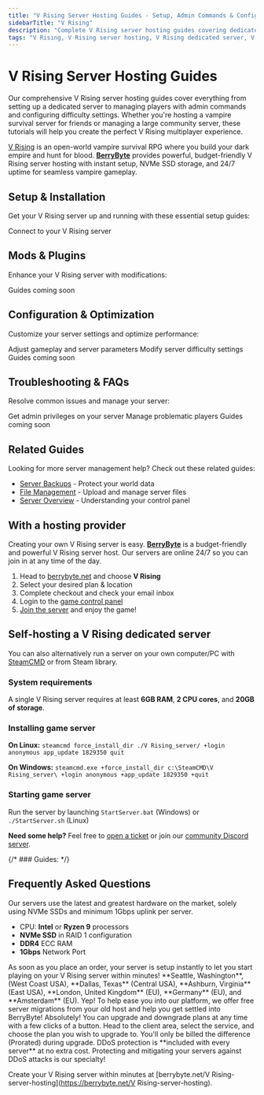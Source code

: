 ```yaml
---
title: "V Rising Server Hosting Guides - Setup, Admin Commands & Configuration"
sidebarTitle: "V Rising"
description: "Complete V Rising server hosting guides covering dedicated server setup, admin commands, difficulty settings, player management, and troubleshooting for the vampire survival RPG."
tags: "V Rising, V Rising server hosting, V Rising dedicated server, V Rising multiplayer, V Rising vampire survival"
---
```


# V Rising Server Hosting Guides

Our comprehensive V Rising server hosting guides cover everything from setting up a dedicated server to managing players with admin commands and configuring difficulty settings. Whether you're hosting a vampire survival server for friends or managing a large community server, these tutorials will help you create the perfect V Rising multiplayer experience.

[V Rising](https://store.steampowered.com/app/1604030/v_rising) is an open-world vampire survival RPG where you build your dark empire and hunt for blood. **[BerryByte](https://berrybyte.net/games)** provides powerful, budget-friendly V Rising server hosting with instant setup, NVMe SSD storage, and 24/7 uptime for seamless vampire gameplay.

## Setup & Installation

Get your V Rising server up and running with these essential setup guides:

<CardGroup cols={2}>
  <Card title="Join Your Server" href="/games/vrising/join-server" icon="users">
    Connect to your V Rising server
  </Card>
</CardGroup>

## Mods & Plugins

Enhance your V Rising server with modifications:

<CardGroup cols={2}>
  <Card title="Installing Mods" href="#" icon="puzzle-piece">
    Guides coming soon
  </Card>
</CardGroup>

## Configuration & Optimization

Customize your server settings and optimize performance:

<CardGroup cols={2}>
  <Card title="Configure Server Settings" href="/games/vrising/configure-server-settings" icon="settings">
    Adjust gameplay and server parameters
  </Card>
  <Card title="Change Difficulty" href="/games/vrising/change-difficulty" icon="gauge">
    Modify server difficulty settings
  </Card>
  <Card title="Performance Optimization" href="#" icon="chart-line">
    Guides coming soon
  </Card>
</CardGroup>

## Troubleshooting & FAQs

Resolve common issues and manage your server:

<CardGroup cols={2}>
  <Card title="Become an Admin" href="/games/vrising/become-an-admin" icon="crown">
    Get admin privileges on your server
  </Card>
  <Card title="Ban and Kick Players" href="/games/vrising/ban-and-kick-players" icon="user-slash">
    Manage problematic players
  </Card>
  <Card title="Common Server Issues" href="#" icon="wrench">
    Guides coming soon
  </Card>
</CardGroup>

## Related Guides

Looking for more server management help? Check out these related guides:

- [Server Backups](/panel/backups) - Protect your world data
- [File Management](/panel/importing-files) - Upload and manage server files
- [Server Overview](/panel/overview) - Understanding your control panel

## With a hosting provider
Creating your own V Rising server is easy. **[BerryByte](https://berrybyte.net/)** is a budget-friendly and powerful V Rising server host. Our servers are online 24/7 so you can join in at any time of the day.

1. Head to [berrybyte.net](https://berrybyte.net/games) and choose **V Rising**
2. Select your desired plan & location
3. Complete checkout and check your email inbox
4. Login to the [game control panel](https://game.berrybyte.net)
5. [Join the server](./join-server) and enjoy the game!

## Self-hosting a V Rising dedicated server

You can also alternatively run a server on your own computer/PC with [SteamCMD](https://developer.valvesoftware.com/wiki/SteamCMD) or from Steam library.

### System requirements

A single V Rising server requires at least **6GB RAM**, **2 CPU cores**, and **20GB of storage**.

### Installing game server

**On Linux:**
`steamcmd force_install_dir ./V Rising_server/ +login anonymous app_update 1829350 quit`

**On Windows:**
`steamcmd.exe +force_install_dir c:\SteamCMD\V Rising_server\ +login anonymous +app_update 1829350 +quit`

### Starting game server

Run the server by launching `StartServer.bat` (Windows) or `./StartServer.sh` (Linux)


**Need some help?** Feel free to [open a ticket](https://berrybyte.net/support) or join our [community Discord server](https://berrybyte.net/discord).

{/* ### Guides: 
<Card title="How to Join a V Rising Server?" href="/games/V Rising/join-server">
</Card> */}

## Frequently Asked Questions

<AccordionGroup>

<Accordion title="What are the specs on the servers?">
Our servers use the latest and greatest hardware on the market, solely using NVMe SSDs and minimum 1Gbps uplink per server.

- CPU: **Intel** or **Ryzen 9** processors
- **NVMe SSD** in RAID 1 configuration
- **DDR4** ECC RAM
- **1Gbps** Network Port
</Accordion>

<Accordion title="How long does setup take?">
As soon as you place an order, your server is setup instantly to let you start playing on your V Rising server within minutes!
</Accordion>

<Accordion title="What locations are the servers in?">
**Seattle, Washington**, (West Coast USA), **Dallas, Texas** (Central USA), **Ashburn, Virginia** (East USA), **London, United Kingdom** (EU), **Germany** (EU), and **Amsterdam** (EU).
</Accordion>

<Accordion title="Can I migrate my existing server to BerryByte?">
Yep! To help ease you into our platform, we offer free server migrations from your old host and help you get settled into BerryByte!
</Accordion>

<Accordion title="Can I upgrade/downgrade my server later on?">
Absolutely! You can upgrade and downgrade plans at any time with a few clicks of a button. Head to the client area, select the service, and choose the plan you wish to upgrade to. You'll only be billed the difference (Prorated) during upgrade.
</Accordion>

<Accordion title="Are the servers DDoS protected?">
DDoS protection is **included with every server** at no extra cost. Protecting and mitigating your servers against DDoS attacks is our specialty!
</Accordion>

</AccordionGroup>


Create your V Rising server within minutes at [berrybyte.net/V Rising-server-hosting](https://berrybyte.net/V Rising-server-hosting).